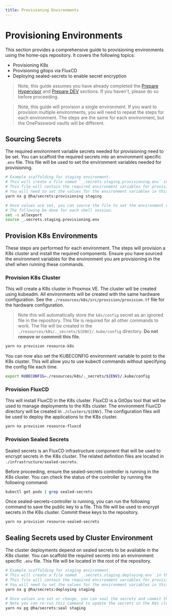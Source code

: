 ```yaml
---
title: Provisioning Environments
---
```


# Provisioning Environments

This section provides a comprehensive guide to provisioning environments using the home-ops repository. It covers the following topics:

- Provisioning K8s
- Provisioning gitops via FluxCD
- Deploying sealed-secrets to enable secret encryption

> Note, this guide assumes you have already completed the [Prepare Hypervisor](01-prepare-hypervisor) and [Prepare DEV](02-prepare-dev) sections. If you haven't, please do so before proceeding.

> Note, this guide will provision a single environment. If you want to provision multiple environments, you will need to repeat the steps for each environment. The steps are the same for each environment, but the OnePassword vaults will be different.

## Sourcing Secrets

The required environment variable secrets needed for provisioning need to be set. You can scaffold the required secrets into an environment specific `.env` file. This file will be used to set the environment variables needed for provisioning.

```bash
# Example scaffolding for staging environment.
# This will create a file named `_.secrets.staging.provisioning.env` in the root of the repository.
# This file will contain the required environment variables for provisioning
# You will need to set the values for the environment variables in this file.
yarn nx g @ha/secrets:provisioning staging

# Once values are set, you can source the file to set the environment variables.
# The following be done for each shell session.
set -o allexport
source _.secrets.staging.provisioning.env
```

## Provision K8s Environments

These steps are performed for each environment. The steps will provision a K8s cluster and install the required components. Ensure you have sourced the environment variables for the environment you are provisioning in the shell when running these commands.

### Provision K8s Cluster

This will create a K8s cluster in Proxmox VE. The cluster will be created using kubeadm. All environments will be created with the same hardware configuration. See the `./resources/k8s/src/provision/provision.tf` file for the hardware configuration.

> Note this will automatically store the `k8s/config` secret as an ignored file in the repository. This file is required for all other commands to work. The file will be created in the `./resources/k8s/._secrets/${ENV}/.kube/config` directory. **Do not remove or commmit this file.**

```bash
yarn nx provision resource-k8s
```

You can now also set the KUBECONFIG environment variable to point to the K8s cluster. This will allow you to use kubectl commands without specifying the config file each time.

```bash
export KUBECONFIG=./resources/k8s/._secrets/${ENV}/.kube/config
```

### Provision FluxCD

This will install FluxCD in the K8s cluster. FluxCD is a GitOps tool that will be used to manage deployments to the K8s cluster. The environment FluxCD directory will be created in `./clusters/${ENV}`. The configuration files will be used to deploy the applications to the K8s cluster.

```bash
yarn nx provision resource-fluxcd
```

### Provision Sealed Secrets

Sealed secrets is an FluxCD infrastructure component that will be used to encrypt secrets in the K8s cluster. The related definition files are located in `./infrastructure/sealed-secrets`.

Before proceeding, ensure the sealed-secrets controller is running in the K8s cluster. You can check the status of the controller by running the following command:

```bash
kubectl get pods | grep sealed-secrets
```

Once sealed-secrets-controller is running, you can run the following command to save the public key to a file. This file will be used to encrypt secrets in the K8s cluster. Commit these keys to the repository.

```bash
yarn nx provision resource-sealed-secrets
```

## Sealing Secrets used by Cluster Environment

The cluster deployments depend on sealed secrets to be available in the K8s cluster. You can scaffold the required secrets into an environment specific `.env` file. This file will be located in the root of the repository.

```bash
# Example scaffolding for staging environment.
# This will create a file named `_.secrets.staging.deploying.env` in the root of the repository.
# This file will contain the required environment variables for provisioning
# You will need to set the values for the environment variables in this file.
yarn nx g @ha/secrets:deploying staging

# Once values are set or change, you can seal the secrets and commit them created files to the repository.
# Note you can re-run this command to update the secrets in the K8s cluster.
yarn nx pg @ha/secrets:seal staging
```
